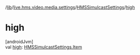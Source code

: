 /[lib](/api-reference/android/v2/home/content)/[live.hms.video.media.settings](../index)/[HMSSimulcastSettings](index)/[high](high)

# high

[androidJvm]\
val [high](high): [HMSSimulcastSettings.Item](-item/index)

